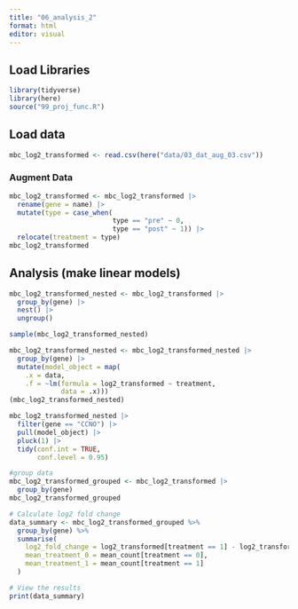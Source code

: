 ```yaml
---
title: "06_analysis_2"
format: html
editor: visual
---
```


## Load Libraries

```r
library(tidyverse)
library(here)
source("99_proj_func.R")
```

## Load data

```r
mbc_log2_transformed <- read.csv(here("data/03_dat_aug_03.csv"))
```

### Augment Data

```r
mbc_log2_transformed <- mbc_log2_transformed |>
  rename(gene = name) |> 
  mutate(type = case_when(
                          type == "pre" ~ 0,
                          type == "post" ~ 1)) |> 
  relocate(treatment = type)
mbc_log2_transformed
```

## Analysis (make linear models)

```r
mbc_log2_transformed_nested <- mbc_log2_transformed |> 
  group_by(gene) |> 
  nest() |> 
  ungroup()

sample(mbc_log2_transformed_nested)
```

```r
mbc_log2_transformed_nested <- mbc_log2_transformed_nested |> 
  group_by(gene) |> 
  mutate(model_object = map(
    .x = data,
    .f = ~lm(formula = log2_transformed ~ treatment,
             data = .x)))
(mbc_log2_transformed_nested)
```

```r
mbc_log2_transformed_nested |>
  filter(gene == "CCNO") |>
  pull(model_object) |> 
  pluck(1) |> 
  tidy(conf.int = TRUE,
       conf.level = 0.95)
```

```r
#group data
mbc_log2_transformed_grouped <- mbc_log2_transformed |> 
  group_by(gene)
mbc_log2_transformed_grouped
```

```r
# Calculate log2 fold change
data_summary <- mbc_log2_transformed_grouped %>%
  group_by(gene) %>%
  summarise(
    log2_fold_change = log2_transformed[treatment == 1] - log2_transformed[treatment == 0],
    mean_treatment_0 = mean_count[treatment == 0],
    mean_treatment_1 = mean_count[treatment == 1]
  )

# View the results
print(data_summary)
```
